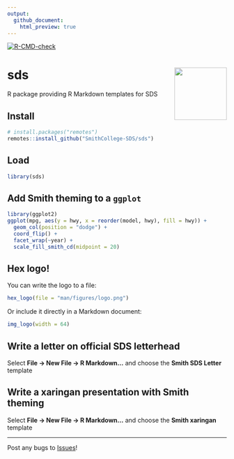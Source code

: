 ```yaml
---
output:
  github_document:
    html_preview: true
---
```


<!-- badges: start -->
[![R-CMD-check](https://github.com/SmithCollege-SDS/sds/actions/workflows/R-CMD-check.yaml/badge.svg)](https://github.com/SmithCollege-SDS/sds/actions/workflows/R-CMD-check.yaml)
<!-- badges: end -->

# sds <img src='man/figures/logo.png' align="right" height="120" />

R package providing R Markdown templates for SDS

## Install

```r
# install.packages("remotes")
remotes::install_github("SmithCollege-SDS/sds")
```

## Load

```r
library(sds)
```

## Add Smith theming to a `ggplot`

```r
library(ggplot2)
ggplot(mpg, aes(y = hwy, x = reorder(model, hwy), fill = hwy)) +
  geom_col(position = "dodge") +
  coord_flip() +
  facet_wrap(~year) +
  scale_fill_smith_cd(midpoint = 20)
```



## Hex logo!

You can write the logo to a file:

```r
hex_logo(file = "man/figures/logo.png")
```

Or include it directly in a Markdown document:

```r
img_logo(width = 64)
```

## Write a letter on official SDS letterhead

Select **File -> New File -> R Markdown...** and choose the **Smith SDS Letter** template


## Write a xaringan presentation with Smith theming

Select **File -> New File -> R Markdown...** and choose the **Smith xaringan** template


---

Post any bugs to [Issues](https://github.com/SmithCollege-SDS/sds/issues)!

